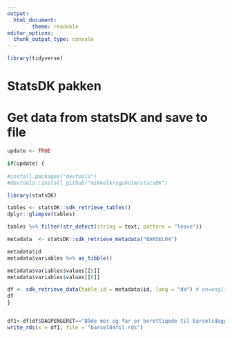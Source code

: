 ```yaml
---
output:
  html_document:
        theme: readable
editor_options: 
  chunk_output_type: console
---
```


```r

library(tidyverse)

```


# StatsDK pakken

# Get data from statsDK and save to file

```r

update <- TRUE

if(update) {
  
#install.packages("devtools")
#devtools::install_github("mikkelkrogsholm/statsDK")

library(statsDK)

tables <- statsDK::sdk_retrieve_tables()
dplyr::glimpse(tables)

tables %>% filter(str_detect(string = text, pattern = "leave"))

metadata  <- statsDK::sdk_retrieve_metadata("BARSEL04")

metadata$id
metadata$variables %>% as_tibble()

metadata$variables$values[[5]]
metadata$variables$values[[6]]

df <- sdk_retrieve_data(table_id = metadata$id, lang = "da") # en=english, da = danish
df
}


df1<-df[df$DAGPENGERET=="Både mor og far er berettigede til barselsdagpenge",]
write_rds(x = df1, file = "barsel04fil.rds")

```
